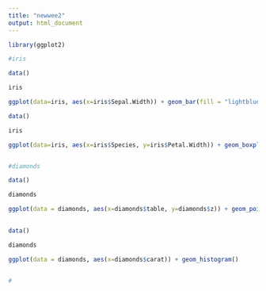 ```yaml
---
title: "newwee2"
output: html_document
---
```


```r
library(ggplot2)

#iris

data()

iris

ggplot(data=iris, aes(x=iris$Sepal.Width)) + geom_bar(fill = "lightblue", colour = "black")

data()

iris

ggplot(data=iris, aes(x=iris$Species, y=iris$Petal.Width)) + geom_boxplot()


#diamonds

data()

diamonds

ggplot(data = diamonds, aes(x=diamonds$table, y=diamonds$z)) + geom_point()
      

data()

diamonds

ggplot(data = diamonds, aes(x=diamonds$carat)) + geom_histogram()


#



```

